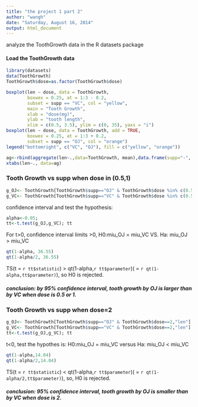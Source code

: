 ```yaml
---
title: "the project 1 part 2"
author: "wangh"
date: "Saturday, August 16, 2014"
output: html_document
---
```

analyze the ToothGrowth data in the R datasets package

#### Load the ToothGrowth data
```r
library(datasets)
data(ToothGrowth)
ToothGrowth$dose=as.factor(ToothGrowth$dose)
```
```r
boxplot(len ~ dose, data = ToothGrowth,
        boxwex = 0.25, at = 1:3 - 0.2,
        subset = supp == "VC", col = "yellow",
        main = "Tooth Growth",
        xlab = "dose(mg)",
        ylab = "tooth length",
        xlim = c(0.5, 3.5), ylim = c(0, 35), yaxs = "i")
boxplot(len ~ dose, data = ToothGrowth, add = TRUE,
        boxwex = 0.25, at = 1:3 + 0.2,
        subset = supp == "OJ", col = "orange")
legend("bottomright", c("VC", "OJ"), fill = c("yellow", "orange"))

ag<-rbind(aggregate(len~.,data=ToothGrowth, mean),data.frame(supp="-", aggregate(len~dose,data=ToothGrowth, mean)))
xtabs(len~., data=ag)
```

### Tooth Growth vs supp when dose in (0.5,1)
```r
g_OJ<- ToothGrowth[ToothGrowth$supp=="OJ" & ToothGrowth$dose %in% c(0.5,1),"len"] 
g_VC<- ToothGrowth[ToothGrowth$supp=="VC" & ToothGrowth$dose %in% c(0.5,1),"len"]
```
confidence interval and test the hypothesis: 
```r
alpha<-0.05; 
tt<-t.test(g_OJ,g_VC); tt
```
For t>0, confidence interval limits >0, H0:miu_OJ = miu_VC VS. Ha: miu_OJ > miu_VC
```r
qt(1-alpha, 36.55)
qt(1-alpha/2, 36.55)
```
TS(t = `r tt$statistic`) > qt(1-alpha,`r tt$parameter`)( = `r qt(1-alpha,tt$parameter)`), so H0 is rejected. 

##### conclusion: by 95% confidence interval, tooth growth by OJ is larger than by VC when dose is 0.5 or 1.

### Tooth Growth vs supp when dose=2
```r
g_OJ<- ToothGrowth[ToothGrowth$supp=="OJ" & ToothGrowth$dose==2,"len"] 
g_VC<- ToothGrowth[ToothGrowth$supp=="VC" & ToothGrowth$dose==2,"len"]
tt<-t.test(g_OJ,g_VC); tt
```
t<0, test the hypothes is: H0:miu_OJ = miu_VC versus Ha: miu_OJ < miu_VC
```r
qt(1-alpha,14.04)
qt(1-alpha/2,14.04)
```

TS(t = `r tt$statistic`) < qt(1-alpha,`r tt$parameter`)( = `r qt(1-alpha/2,tt$parameter)`), so, H0 is rejected.

##### conclusion: 95% confidence interval, tooth growth by OJ is smaller than by VC when dose is 2.
